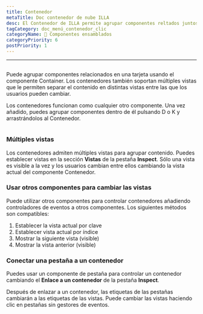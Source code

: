 ```yaml
---
title: Contenedor
metaTitle: Doc contenedor de nube ILLA
desc: El Contenedor de ILLA permite agrupar componentes reltados juntos en una tarjeta
tagCategory: doc_menú_contenedor_clic
categoryName: 🧬 Componentes ensamblados
categoryPriority: 6
postPriority: 1
---
```


* * *

## <Heading hidden>Contenedor</Heading>

Puede agrupar componentes relacionados en una tarjeta usando el componente Container. Los contenedores también soportan múltiples vistas que le permiten separar el contenido en distintas vistas entre las que los usuarios pueden cambiar.

Los contenedores funcionan como cualquier otro componente. Una vez añadido, puedes agrupar componentes dentro de él pulsando D o K y arrastrándolos al Contenedor.

<img
  src='https://cdn.illacloud.com/official-website/img/docs/assemble/container.png'
  alt=""
/>

### Múltiples vistas

Los contenedores admiten múltiples vistas para agrupar contenido. Puedes establecer vistas en la sección **Vistas** de la pestaña **Inspect**. Sólo una vista es visible a la vez y los usuarios cambian entre ellos cambiando la vista actual del componente Contenedor.

### Usar otros componentes para cambiar las vistas

Puede utilizar otros componentes para controlar contenedores añadiendo controladores de eventos a otros componentes. Los siguientes métodos son compatibles:

1.  Establecer la vista actual por clave
2.  Establecer vista actual por índice
3.  Mostrar la siguiente vista (visible)
4.  Mostrar la vista anterior (visible)

### Conectar una pestaña a un contenedor

Puedes usar un componente de pestaña para controlar un contenedor cambiando el **Enlace a un contenedor** de la pestaña **Inspect**.

Después de enlazar a un contenedor, las etiquetas de las pestañas cambiarán a las etiquetas de las vistas. Puede cambiar las vistas haciendo clic en pestañas sin gestores de eventos. 
